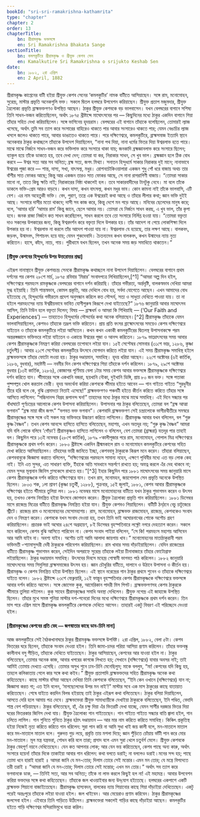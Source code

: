 ```yaml
---
bookId: "sri-sri-ramakrishna-kathamrita"
type: "chapter"
chapter: 2
order: 13
chapterTitle:
    bn: শ্রীরামকৃষ্ণ ভক্তসঙ্গে
    en: Sri Ramakrishna Bhakata Sange
sectionTitle:
    bn: কমলকুটিরে শ্রীরামকৃষ্ণ ও শ্রীযুক্ত কেশব সেন
    en: Kamalkutire Sri Ramakrishna o srijukto Keshab Sen
date:
    bn: ১৮৮২, ২রা এপ্রিল
    en: 2 April, 1882
---
```



<BengaliText>
শ্রীরামকৃষ্ণ কাপ্তেনের বাটী হইয়া শ্রীযুক্ত কেশব সেনের ‘কমলকুটির’ নামক বাটীতে আসিয়াছেন। সঙ্গে রাম, মনোমোহন, সুরেন্দ্র, মাস্টার প্রভৃতি অনেকগুলি ভক্ত। সকলে দ্বিতল হলঘরে উপবেশন করিয়াছেন। শ্রীযুক্ত প্রতাপ মজুমদার, শ্রীযুক্ত ত্রৈলোক্য প্রভৃতি ব্রাহ্মভক্তগণও উপস্থিত আছেন।
</BengaliText>

<BengaliText>
ঠাকুর শ্রীযুক্ত কেশবকে বড় ভালবাসেন। যখন বেলঘরের বাগানে সশিষ্য তিনি সাধন-ভজন করিতেছিলেন, অর্থাৎ ১৮৭৫ খ্রীষ্টাব্দে মাঘোৎসবের পর — কিছুদিনের মধ্যে ঠাকুর একদিন বাগানে গিয়া তাঁহার সহিত দেখা করিয়াছিলেন। সঙ্গে ভাগিনেয় হৃদয়রাম। বেলঘরের এই বাগানে তাঁহাকে বলেছিলেন, তোমারই ল্যাজ খসেছে, অর্থাৎ তুমি সব ত্যাগ করে সংসারের বাহিরেও থাকতে পার আবার সংসারেও থাকতে পার; যেমন বেঙাচির ল্যাজ খসলে জলেও থাকতে পারে, আবার ডাঙাতেও থাকতে পারে। পরে দক্ষিণেশ্বরে, কমলকুটিরে, ব্রাহ্মসমাজ ইত্যাদি স্থানে অনেকবার ঠাকুর কথাচ্ছলে তাঁহাকে উপদেশ দিয়াছিলেন, “নানা পথ দিয়া, নানা ধর্মের ভিতর দিয়া ঈশ্বরলাভ হতে পারে। মাঝে মাঝে নির্জনে সাধন-ভজন করে ভক্তিলাভ করে সংসারে থাকা যায়; জনকাদি ব্রহ্মজ্ঞানলাভ করে সংসারে ছিলেন; ব্যাকুল হয়ে তাঁকে ডাকতে হয়, তবে দেখা দেন; তোমরা যা কর, নিরাকার সাধন, সে খুব ভাল। ব্রহ্মজ্ঞান হলে ঠিক বোধ করবে — ঈশ্বর সত্য আর সব অনিত্য; ব্রহ্ম সত্য, জগৎ মিথ্যা। সনাতন হিন্দুধর্মে সাকার নিরাকার দুই মানে; নানাভাবে ঈশ্বরের পূজা করে — শান্ত, দাস্য, সখ্য, বাৎসল্য, মধুর। রোশনচৌকিওয়ালারা একজন শুধু পোঁ ধরে বাজায় অথচ তার বাঁশীর সাত ফোকর আছে; কিন্তু আর একজন তারও সাত ফোকর আছে, সে নানা রাগরাগিণী বাজায়।
</BengaliText>

<BengaliText>
“তোমরা সাকার মানো না, তাতে কিছু ক্ষতি নাই; নিরাকারের নিষ্ঠা থাকলেই হল। তবে সাকারবাদীদের টানটুকু নেবে। মা বলে তাঁকে ডাকলে ভক্তি-প্রেম আরও বাড়বে। কখন দাস্য, কখন বাৎসল্য, কখন মধুর ভাব। কোন কামনা নাই তাঁকে ভালবাসি, এটি বেশ। এর নাম অহেতুকী ভক্তি। বেদ, পুরাণ, তন্ত্রে এক ঈশ্বরেরই কথা আছে ও তাঁহার লীলার কথা; জ্ঞান ভক্তি দুইই আছে। সংসারে দাসীর মতো থাকবে; দাসী সব কাজ করে, কিন্তু দেশে মন পড়ে আছে। মনিবের ছেলেদের মানুষ করে; বলে, ‘আমার হরি’ ‘আমার রাম’ কিন্তু জানে, ছেলে আমার নয়। তোমরা যে নির্জনে সাধন করছ, এ খুব ভাল, তাঁর কৃপা হবে। জনক রাজা নির্জনে কত সাধন করেছিলেন, সাধন করলে তবে তো সংসারে নির্লিপ্ত হওয়া যায়।
</BengaliText>

<BengaliText>
“তোমরা বক্তৃতা দাও সকলের উপকারের জন্য, কিন্তু ঈশ্বরদর্শন করে বক্তৃতা দিলে উপকার হয়। তাঁর আদেশ না পেয়ে লোকশিক্ষা দিলে উপকার হয় না। ঈশ্বরলাভ না করলে তাঁর আদেশ পাওয়া যায় না। ঈশ্বরলাভ যে হয়েছে, তার লক্ষণ আছে। বালকবৎ, জড়বৎ, উন্মাদবৎ, পিশাচবৎ হয়ে যায়; যেমন শুকদেবাদি। চৈতন্যদেব কখন বালকবৎ, কখন উন্মাদের ন্যায় নৃত্য করিতেন। হাসে, কাঁদে, নাচে, গায়। পুরীধামে যখন ছিলেন, তখন অনেক সময় জড় সমাধিতে থাকতেন।”
</BengaliText>

#### <BengaliText>[শ্রীযুক্ত কেশবের হিন্দুধর্মের উপর উত্তরোত্তর শ্রদ্ধা] </BengaliText>

<BengaliText>
এইরূপ নানাস্থানে শ্রীযুক্ত কেশবচন্দ্র সেনকে শ্রীরামকৃষ্ণ কথাচ্ছলে নানা উপদেশ দিয়াছিলেন। বেলঘরের বাগানে প্রথম দর্শনের পর কেশব ২৮শে মার্চ, ১৮৭৫ রবিবার ‘মিরার’ সংবাদপত্রে লিখিয়াছিলেন,[^1] “আমরা অল্প দিন হইল, দক্ষিণেশ্বরে পরমহংস রামকৃষ্ণকে বেলঘরের বাগানে দর্শন করিয়াছি। তাঁহার গভীরতা, অর্ন্তদৃষ্টি, বালকস্বভাব দেখিয়া আমরা মুগ্ধ হইয়াছি। তিনি শান্তস্বভাব, কোমল প্রকৃতি, আর দেখিলে বোধ হয়, সর্বদা যোগেতে আছেন। এখন আমাদের বোধ হইতেছে যে, হিন্দুধর্মের গভীরতম প্রদেশ অনুসন্ধান করিলে কত সৌন্দর্য, সত্য ও সাধুতা দেখিতে পাওয়া যায়। তা না হইলে পরমহংসের ন্যায় ঈশ্বরীয়ভাবে ভাবিত যোগীপুরুষ কিরূপে দেখা যাইতেছে?” ১৮৭৬ জানুয়ারি আবার মাঘোৎসব আসিল, তিনি টাউন হলে বক্তৃতা দিলেন; বিষয় — ব্রাহ্মধর্ম ও আমরা কি শিখিয়াছি — (‘Our Faith and Experiences’) — তাহাতেও হিন্দুধর্মের সৌন্দর্যের কথা অনেক বলিয়াছেন।[^2]
</BengaliText>

[^1]: <p><span>We met not long ago Paramhansa of Dakshineswar, and were charmed by the depth, penetration and simplicity of his spirit. The never-ceasing metaphors and analogies in which he indulged, and most of them as apt as they are beautiful. The characteristics of his mind are the very opposite to those of Pandit Dayananda Saraswati, the former being so gentle, tender and comtemplative, as the latter is sturdy, masculine and polemical.</span> <span class="block w-full text-right italic">— Indian Mirror, 28th March, 1875.</span></p> <p class="mt-2">Hinduism must have in it a deep source of beauty, truth and goodness to inspire such men as these. <span class="block w-full text-right italic">— Sunday Mirror, 28th March, 1875.</span></p>

[^2]: <p>“If the ancient Vedic Aryan is gratefully honoured today for having taught us the deep truth of the Nirakar or the bodiless Spirit, the same loyal homage is due to the later Puranic Hindu for having taught us religious feelings in all their breadth and depth.</p> <p class="mt-2">“In the days of the Vedas and the Vedanta, India was all Communion (Joga). In the days of the Puranas, India was all emotion (Bhakti). The highest and best feelings of religion have been cultivated under the guardianship of specific divinities.” <span class="block w-full text-right italic">— 'Our Faith & Experiences' — lecture delivered in January, 1876.</span></p>

<BengaliText>
শ্রীরামকৃষ্ণ তাঁহাকে যেমন ভালবাসিয়াছিলেন, কেশবও তাঁহাকে তদ্রূপ ভক্তি করিতেন। প্রায় প্রতি বৎসর ব্রাহ্মোৎসবের সময়েও কেশব দক্ষিণেশ্বরে যাইতেন ও তাঁহাকে কমলকুটিরে লইয়া আসিতেন। কখন কখন একাকী কমলকুটিরের দ্বিতলস্থ উপাসনাকক্ষে পরম অন্তরঙ্গজ্ঞানে ভক্তিভরে লইয়া যাইতেন ও একান্তে ঈশ্বরের পূজা ও আনন্দ করিতেন।
</BengaliText>

<BengaliText>
১৮৭৯ ভাদ্রোৎসবের সময় আবার কেশব শ্রীরামকৃষ্ণকে নিমন্ত্রণ করিয়া বেলঘরের তপোবনে লইয়া যান। ১৫ই সেপ্টেম্বর সোমবার (৩১শে ভাদ্র, ১২৮৬, কৃষ্ণা চর্তুদশী)। আবার ২১শে সেপ্টেম্বর কমলকুটিরে উৎসবে যোগদান করিতে লইয়া যান। এই সময় শ্রীরামকৃষ্ণ সমাধিস্থ হইলে ব্রাহ্মভক্তসঙ্গে তাঁহার ফোটো লওয়া হয়। ঠাকুর দণ্ডায়মান, সমাধিস্থ। হৃদয় ধরিয়া আছেন। ২২শে অক্টোবর (৬ই কার্তিক, ১২৮৬, বুধবার), মহাষ্টমী — নবমীর দিন কেশব দক্ষিণেশ্বরে গিয়া তাঁহাকে দর্শন করিলেন।
</BengaliText>

<BengaliText>
১৮৭৯, ২৯শে অক্টোবর বুধবার (১৩ই কার্তিক, ১২৮৬), কোজাগর পূর্ণিমায় বেলা ১টার সময় কেশব আবার ভক্তসঙ্গে শ্রীরামকৃষ্ণকে দক্ষিণেশ্বরে দর্শন করিতে যান। স্টীমারের সঙ্গে একখানি বজরা, ছয়খানি নৌকা, দুইখানি ডিঙ্গি, প্রায় ৮০ জন ভক্ত। সঙ্গে পতাকা পুষ্পপল্লব খোল করতাল ভেরী। হৃদয় অভ্যর্থনা করিয়া কেশবকে স্টীমার হইতে আনেন — গান গাইতে গাইতে “সুরধুনীর তীরে হরি বলে কে, বুঝি প্রেমাদতা নিতাই এসেছে!” ব্রাহ্মভক্তগণও পঞ্চবটী হইতে কীর্তন করিতে করিতে তাঁহার সঙ্গে আসিতে লাগিলেন: “সচ্চিদানন্দ বিগ্রহ রূপানন্দ ঘন!” তাহাদের মধ্যে ঠাকুর মাঝে মাঝে সমাধিস্থ। এই দিনে সন্ধ্যার পর বাঁধাঘাটে পূর্ণচন্দ্রের আলোকে কেশব উপাসনা করিয়াছিলেন।
</BengaliText>

<BengaliText>
উপাসনার পর ঠাকুর বলিতেছেন, তোমরা বল “ব্রহ্ম আত্মা ভগবান” “ব্রহ্ম মায়া জীব জগৎ” “ভগবত ভক্ত ভগবান”। কেশবাদি ব্রাহ্মভক্তগণ সেই চন্দ্রালোকে ভাগীরথীতীরে সমস্বরে শ্রীরামকৃষ্ণের সঙ্গে সঙ্গে ওই সকল মন্ত্র ভক্তিভরে উচ্চারণ করিতে লাগিলেন। শ্রীরামকৃষ্ণ আবার যখন বলিলেন, বল “গুরু কৃষ্ণ বৈষ্ণব”। তখন কেশব আনন্দে হাসিতে হাসিতে বলিতেছেন, মহাশয়, এখন অতদূর নয়; “গুরু কৃষ্ণ বৈষ্ণব” আমরা যদি বলি লোকে বলিবে ‘গোঁড়া’! শ্রীরামকৃষ্ণও হাসিতে লাগিলেন ও বলিলেন, বেশ তোমরা (ব্রাহ্মরা) যতদূর পার তাহাই বল।
</BengaliText>

<BengaliText>
কিছুদিন পরে ১৩ই নভেম্বর (২৮শে কার্তিক), ১৮৭৯ ৺কালীপূজার পরে রাম, মনোমোহন, গোপাল মিত্র দক্ষিণেশ্বরে শ্রীরামকৃষ্ণকে প্রথম দর্শন করেন।
</BengaliText>

<BengaliText>
১৮৮০ খ্রীষ্টাব্দে একদিন গ্রীষ্মমকালে রাম ও মনোমোহন কমলকুটিরে কেশবের সহিত দেখা করিতে আসিয়াছিলেন। তাঁহাদের ভারী জানিতে ইচ্ছা, কেশববাবু ঠাকুরকে কিরূপ মনে করেন। তাঁহারা বলিয়াছেন, কেশববাবুকে জিজ্ঞাসা করাতে বলিলেন, “দক্ষিণেশ্বরের পরমহংস সামান্য নহেন, এক্ষণে পৃথিবীর মধ্যে এত বড় লোক কেহ নাই। ইনি এত সুন্দর, এত সাধারণ ব্যক্তি, ইঁহাকে অতি সাবধানে সন্তর্পণে রাখতে হয়; অযত্ন করলে এঁর দেহ থাকবে না; যেমন সুন্দর মূল্যবান জিনিস গ্লাসকেসে রাখতে হয়।”[^3]
</BengaliText>

[^3]: <p><BengaliText>১লা জ্যৈষ্ঠ, ১৪ই মে, ১৮৭৫, শ্রীরামকৃষ্ণ আবার বেলঘরের বাগানে আসেন। Bharat Asram Libel Suit শেষ হয় ৩০শে এপ্রিল, ১৮৭৫, ১৮ই বৈশাখ, (১২৮২)। কেশব ঐ বাগানে তখনও ছিলেন।</BengaliText></p> <p> <BengaliText>১৮৮০, শ্রীরামকৃষ্ণ কামারপুকুরে ৮ মাস ছিলেন, ৩রা মার্চ, বুধবার (২১শে ফাল্গুন) হইতে ১০ই অক্টোবর, ১৮৮০, (২৫শে আশ্বিন) পর্যন্ত। ইতিমধ্যে সিওড়, শ্যামবাজার, কয়াপাঠে কীর্তনান্দ। ফিরবার সময় কোতলপুরে ভদ্রদের বাড়ি সপ্তমী পূজায় আরতি দেখেছিলেন। রাস্তায় কেশবের প্রেরিত ব্রাহ্মভক্তের সঙ্গে দেখা হয়েছিল। কেশব চিন্তিত, ঠাকুরকে কয় মাস দেখেন নাই। কামারপুকুরে থাকিবার সময় ৺রঘুবীরের জমি ক্রয়।</BengaliText></p>

<BengaliText>
ইহার কিছুদিন পরে ১৮৮১ মাঘোৎসবের সময় জানুয়ারি মাসে কেশব শ্রীরামকৃষ্ণকে দর্শন করিতে দক্ষিণেশ্বরে যান। তখন রাম, মনোমহন, জয়গোপাল সেন প্রভৃতি অনেকে উপস্থিত ছিলেন।
</BengaliText>

<BengaliText>
১৮০৩ শক, ১লা শ্রাবণ (কৃষ্ণা চতুর্থী, ১২৮৮), শুক্রবার, ১৫ই জুলাই, ১৮৮১, কেশব আবার শ্রীরামকৃষ্ণকে দক্ষিণেশ্বর হইতে স্টীমারে তুলিয়া লন।
</BengaliText>

<BengaliText>
১৮৮১ নভেম্বর মাসে মনোমোহনের বাটীতে যখন ঠাকুর শুভাগমন করেন ও উৎসব হয়, তখনও কেশব নিমন্ত্রিত হইয়া উৎসবে জোগদান করেন। শ্রীযুক্ত ত্রৈলোক্য প্রভৃতি গান করিয়াছিলেন।
</BengaliText>

<BengaliText>
১৮৮১ ডিসেম্বর মাসে রাজেন্দ্র মিত্রের বাটীতে শ্রীরামকৃষ্ণ নিমন্ত্রিত হইয়া যান। শ্রীযুক্ত কেশবও গিয়াছিলেন। বাটীটি ঠন্‌ঠনে বেচু চাটুজ্যের স্ট্রীটে। রাজেন্দ্র রাম ও মনোমোহনের মেসোমহাশয়। রাম, মনোমোহন, ব্রাহ্মভক্ত রাজমোহন, রাজেন্দ্র, কেশবকেও সংবাদ দেন ও নিমন্ত্রণ করেন।
</BengaliText>

<BengaliText>
কেশবকে যখন সংবাদ দেওয়া হয়, তখন তিনি ভাই অঘোরনাথের শোকে অশৌচ গ্রহণ করিয়াছিলেন। প্রচারক ভাই অঘোর ২৪শে অগ্রহায়ণ, ৮ই ডিসেম্বর বৃহস্পতিবারে লক্ষ্ণৌ নগরে দেহত্যাগ করেন। সকলে মনে করিলেন, কেশব বুঝি আসিতে পারিবেন না। কেশব সংবাদ পাইয়া বলিলেন, “সে কি! পরমহংস মহাশয় আসিবেন আর আমি যাইব না। অবশ্য যাইব। অশৌচ তাই আমি আলাদা জায়গায় খাব।”
</BengaliText>

<BengaliText>
মনোমোহনের মাতাঠাকুরানী পরম ভক্তিমতী ৺শ্যামাসুন্দরী দেবী ঠাকুরকে পরিবেশন করিয়াছিলেন। রাম খাবার সময় দাঁড়াইয়াছিলেন। যেদিন রাজেন্দ্রের বাটীতে শ্রীরামকৃষ্ণ শুভাগমন করেন, সেইদিন অপরাহ্নে সুরেন্দ্র তাঁহাকে লইয়া চীনাবাজারে তাঁহার ফোটোগ্রাফ লইয়াছিলেন। ঠাকুর দণ্ডায়মান সমাধিস্থ।
</BengaliText>

<BengaliText>
উৎসবের দিবসে মহেন্দ্র গোস্বামী ভাগবত পাঠ করিলেন।
</BengaliText>

<BengaliText>
১৮৮২ জানুয়ারি মাঘোৎসবের সময় সিমুলিয়া ব্রাহ্মসমাজের উৎসব হয়। জ্ঞান চৌধুরির বাটীতে, দালানে ও উঠানে উপাসনা ও কীর্তন হয়। শ্রীরামকৃষ্ণ ও কেশব নিমন্ত্রিত হইয়া উপস্থিত ছিলেন। এই স্থানে নরেন্দ্রের গান ঠাকুর প্রথমে শুনেন ও তাঁহাকে দক্ষিণেশ্বরে যাইতে বলেন।
</BengaliText>

<BengaliText>
১৮৮২ খ্রীষ্টাব্দে ২৩শে ফেব্রুয়ারি, ১২ই ফাল্গুন বৃহস্পতিবার কেশব শ্রীরামকৃষ্ণকে দক্ষিণেশ্বরে ভক্তসঙ্গে আবার দর্শন করিতে আসেন। সঙ্গে জোসেফ কুক্‌, আমেরিকান পাদরী মিস পিগট। ব্রাহ্মভক্তগণসহ কেশব ঠাকুরকে স্টীমারে তুলিয়া লইলেন। কুক্‌ সাহেব শ্রীরামকৃষ্ণের সমাধি অবস্থা দেখিলেন। শ্রীযুক্ত নগেন্দ্র এই জাহাজে উপস্থিত ছিলেন। তাঁহার মুখে সমস্ত শুনিয়া মাস্টার দশ-পনেরো দিনের মধ্যে দক্ষিণেশ্বরে শ্রীরামকৃষ্ণকে প্রথম দর্শন করেন।
</BengaliText>

<BengaliText>
তিন মাস পরে এপ্রিল মাসে শ্রীরামকৃষ্ণ কমলকুটিরে কেশবকে দেখিতে আসেন। তাহারই একটু বিবরণ এই পরিচ্ছেদে দেওয়া হইল।
</BengaliText>

#### <BengaliText>[শ্রীরামকৃষ্ণের কেশবের প্রতি স্নেহ — জগন্মাতার কাছে ডাব-চিনি মানা] </BengaliText>

<BengaliText>
আজ কমলকুটিরে সেই বৈঠকখানাঘরে ঠাকুর শ্রীরামকৃষ্ণ ভক্তসঙ্গে উপবিষ্ট। ২রা এপ্রিল, ১৮৮২, বেলা ৫টা। কেশব ভিতরের ঘরে ছিলেন, তাঁহাকে সংবাদ দেওয়া হইল। তিনি জামা-চাদর পরিয়া আসিয়া প্রণাম করিলেন। তাঁহার ভক্তবন্ধু কালীনাথ বসু পীড়িত, তাঁহাকে দেখিতে যাইতেছেন। ঠাকুর আসিয়াছেন, কেশবের আর যাওয়া হইল না। ঠাকুর বলিতেছেন, তোমার অনেক কাজ, আবার খপরের কাগজে লিখতে হয়; সেখানে (দক্ষিণেশ্বরে) যাবার অবসর নাই; তাই আমিই তোমায় দেখতে এসেছি। তোমার অসুখ শুনে ঢাব-চিনি মেনেছিলুম; মাকে বললুম, “মা! কেশবের যদি কিছু হয়, তাহলে কলিকাতায় গেলে কার সঙ্গে কথা কইব।”
</BengaliText>

<BengaliText>
শ্রীযুক্ত প্রতাপাদি ব্রাহ্মভক্তদের সহিত শ্রীরামকৃষ্ণ অনেক কথা কহিতেছেন। কাছে মাস্টার বসিয়া আছেন দেখিয়া তিনি কেশবকে বলিতেছেন, “ইনি কেন ওখানে (দক্ষিণেশ্বরে) যান না; জিজ্ঞাসা করত গা; এত ইনি বলেন, ‘মাগছেলেদের উপর মন নাই’!” মাস্টার সবে এক মাস ঠাকুরের কাছে যাতায়াত করিতেছেন। শেষে যাইতে কয়দিন বিলম্ব হইয়াছে তাই ঠাকুর এইরূপ কথা বলিতেছেন। ঠাকুর বলিয়া দিয়াছিলেন, আসতে দেরি হলে আমায় পত্র দেবে।
</BengaliText>

<BengaliText>
ব্রাহ্মভক্তেরা শ্রীযুক্ত সামাধ্যায়ীকে দেখাইয়া ঠাকুরকে বলিতেছেন, ইনি পণ্ডিত, বেদাদি শাস্ত্র বেশ পড়িয়াছেন। ঠাকুর বলিতেছেন, হাঁ, এঁর চক্ষু দিয়া এঁর ভিতরটি দেখা যাচ্ছে, যেমন সার্সীর দরজার ভিতর দিয়া ঘরের ভিতরকার জিনিস দেখা যায়।
</BengaliText>

<BengaliText>
শ্রীযুক্ত ত্রৈলোক্য গান গাইতেছেন। গান গাইতে গাইতে সন্ধ্যার বাতি জ্বালা হইল, গান চলিতে লাগিল। গান শুনিতে শুনিতে ঠাকুর হঠাৎ দণ্ডায়মান — আর মার নাম করিতে করিতে সমাধিস্থ। কিঞ্চিৎ প্রকৃতিস্থ হইয়া নিজেই নৃত্য করিতে করিতে গান ধরিলেন:
</BengaliText>

<Song>
সুরা পান করি না আমি সুধা খাই জয় কালী বলে,
মন-মাতালে মাতাল করে মদ-মাতালে মাতাল বলে।
গুরুদত্ত  <span class="meaning" title="jaggery">গুড়</span> লয়ে, প্রবৃত্তি তায় মশলা দিয়ে;
জ্ঞান শুঁড়িতে চোঁয়ায় ভাঁটী পান করে মোর মন-মাতালে।
মূল মন্ত্র যন্ত্রভরা, শোধন করি বলে তারা;
প্রসাদ বলে এমন সুরা খেলে চতুর্বর্গ মেলে।
</Song>

<BengaliText>
শ্রীযুক্ত কেশবকে ঠাকুর স্নেহপূর্ণ নয়নে দেখিতেছেন। যেন কত আপনার লোক; আর যেন ভয় করিতেছেন, কেশব পাছে অন্য কারু, অর্থাৎ সংসারে হয়েন! তাঁহার দিকে তাকাইয়া আবার গান ধরিলেন:
</BengaliText>

<Song>
কথা বলতে ডরাই; না বললেও ডরাই ৷
মনের সন্দ হয়; পাছে তোমা ধনে হারাই হারাই ॥
আমরা জানি যে মন-তোর; দিলাম তোরে সেই মন্তোর ৷
এমন মন তোর; যে মন্ত্রে বিপদেতে তরী তরাই ॥
</Song>


<BengaliText>
“আমরা জানি যে মন-তোর; দিলাম তোরে সেই মন্তোর; এখন মন তোর।” অর্থাৎ সব ত্যাগ করে ভগবানকে ডাক, — তিনিই সত্য, আর সব অনিত্য; তাঁকে না লাভ করলে কিছুই হল না! এই মহামন্ত্র।
</BengaliText>

<BengaliText>
আবার উপবেশন করিয়া ভক্তদের সঙ্গে কথা কহিতেছেন।
</BengaliText>

<BengaliText>
তাঁহাকে জল খাওয়াইবার জন্য উদ্‌যোগ হইতেছে। হলঘরের একপাশে একটি ব্রাহ্মভক্ত পিয়ানো বাজাইতেছেন। শ্রীরামকৃষ্ণ হাস্যবদন, বালকের ন্যায় পিয়ানোর কাছে গিয়া দাঁড়াইয়া দেখিতেছেন। একটু পরেই অন্তঃপুরে তাঁহাকে লইয়া যাওয়া হইল। জল খাইবেন। আর মেয়েরাও প্রণাম করিবেন।
</BengaliText>

<BengaliText>
ঠাকুর শ্রীরামকৃষ্ণের জলসেবা হইল। এইবারে তিনি গাড়িতে উঠিলেন। ব্রাহ্মভক্তেরা সকলেই গাড়ির কাছে দাঁড়াইয়া আছেন। কমলকুটির হইতে গাড়ি দক্ষিণেশ্বর মন্দিরাভিমুখে যাত্রা করিল।
</BengaliText>
